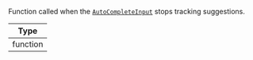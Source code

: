 Function called when the [`AutoCompleteInput`](../../../../ui-components/auto_complete_input.mdx) stops tracking suggestions.

| Type     |
| -------- |
| function |
